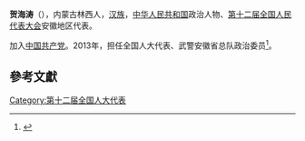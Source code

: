 '''贺海涛'''（{{bd|1957年||}}），内蒙古林西人，[[汉族|汉族]]，[[中华人民共和国|中华人民共和国]]政治人物、[[第十二届全国人民代表大会|第十二届全国人民代表大会]]安徽地区代表。

加入[[中国共产党|中国共产党]]。2013年，担任全国人大代表、武警安徽省总队政治委员<ref>{{cite news|title=全国人大代表信息-贺海涛|url= http://210.82.31.1:8084/delegate/viewDelegate.action?dbid=121002|accessdate=2013-04-05|newspaper=全国人大网}}{{Dead link|date=2020年1月 |bot=InternetArchiveBot |fix-attempted=yes }}</ref>。

==參考文獻==
{{reflist}}
{{中国政治人物小作品}}

[[Category:第十二届全国人大代表|Category:第十二届全国人大代表]]